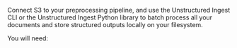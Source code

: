 Connect S3 to your preprocessing pipeline, and use the Unstructured Ingest CLI or the Unstructured Ingest Python library to batch process all your documents and store structured outputs locally on your filesystem.

You will need: 


<SharedS3 />
<SharedS3CLIAPI />